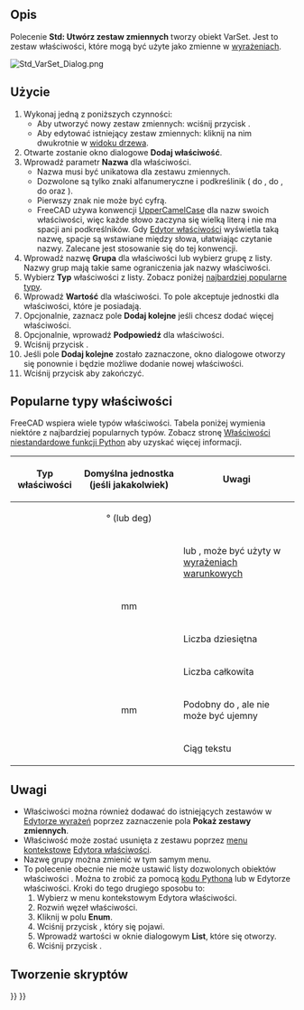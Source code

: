<languages/>

{{Docnav/pl
|[[Std_LinkImportAll/pl|Importuj wszystkie łącza]]
|[[Std_Expressions/pl|Wyrażenia]]
|[[Std_Base/pl|Narzędzia podstawowe]]
|IconL=Std_LinkImportAll.svg
|IconR=
|IconC=Freecad.svg
}}

{{GuiCommand/pl
|Name=Std VarSet
|Name/pl=Std: Utwórz zestaw zmiennych
|Workbenches=Wszystkie
|Version=1.0
|SeeAlso=[[Spreadsheet_Workbench/pl|środowisko pracy Arkusz Kalkulacyjny]], [[DynamicData_Workbench/pl|środowisko pracy DynamicData]]
}}

<span id="Description"></span>
==Opis==

Polecenie '''Std: Utwórz zestaw zmiennych''' tworzy obiekt VarSet. Jest to zestaw właściwości, które mogą być użyte jako zmienne w [[Expressions/pl|wyrażeniach]].

[[Image:Std_VarSet_Dialog.png]]
{{Caption|Okno dialogowe dodawania zestawu zmiennych}}

<span id="Usage"></span>
==Użycie==

<div class="mw-translate-fuzzy">
# Wykonaj jedną z poniższych czynności:
#* Aby utworzyć nowy zestaw zmiennych: wciśnij przycisk {{Button|[[Image:Std_VarSet.svg|16px]] [[Std_VarSet/pl|Utwórz zestaw zmiennych]]}}.
#* Aby edytować istniejący zestaw zmiennych: kliknij na nim dwukrotnie w [[Tree_view/pl|widoku drzewa]].
# Otwarte zostanie okno dialogowe '''Dodaj właściwość'''.
# Wprowadź parametr '''Nazwa''' dla właściwości.
#* Nazwa musi być unikatowa dla zestawu zmiennych.
#* Dozwolone są tylko znaki alfanumeryczne i podkreślinik ({{incode|A}} do {{incode|Z}}, {{incode|a}} do {{incode|z}}, {{incode|0}} do {{incode|9}} oraz {{incode|_}}).
#* Pierwszy znak nie może być cyfrą.
#* FreeCAD używa konwencji [https://pl.wikipedia.org/wiki/CamelCase UpperCamelCase] dla nazw swoich właściwości, więc każde słowo zaczyna się wielką literą i nie ma spacji ani podkreślników. Gdy [[Property_editor/pl|Edytor właściwości]] wyświetla taką nazwę, spacje są wstawiane między słowa, ułatwiając czytanie nazwy. Zalecane jest stosowanie się do tej konwencji.
# Wprowadź nazwę '''Grupa''' dla właściwości lub wybierz grupę z listy. Nazwy grup mają takie same ograniczenia jak nazwy właściwości.
# Wybierz '''Typ''' właściwości z listy. Zobacz poniżej [[#Popularne_typy_właściwości| najbardziej popularne typy]].
# Wprowadź '''Wartość''' dla właściwości. To pole akceptuje jednostki dla właściwości, które je posiadają.
# Opcjonalnie, zaznacz pole '''Dodaj kolejne''' jeśli chcesz dodać więcej właściwości.
# Opcjonalnie, wprowadź '''Podpowiedź''' dla właściwości.
# Wciśnij przycisk {{Button|OK}}.
# Jeśli pole '''Dodaj kolejne''' zostało zaznaczone, okno dialogowe otworzy się ponownie i będzie możliwe dodanie nowej właściwości.
# Wciśnij przycisk {{Button|Anuluj}} aby zakończyć.
</div>

<span id="Common_property_types"></span>
== Popularne typy właściwości ==

FreeCAD wspiera wiele typów właściwości. Tabela poniżej wymienia niektóre z najbardziej popularnych typów. Zobacz stronę [[FeaturePython_Custom_Properties/pl|Właściwości niestandardowe funkcji Python]] aby uzyskać więcej informacji.

{| class="wikitable"
|-
! Typ właściwości !! Domyślna jednostka (jeśli jakakolwiek) !! Uwagi
|-
| {{Incode|App::PropertyAngle}} || style="text-align:center;" | ° (lub deg) ||
|-
| {{Incode|App::PropertyBool}} ||  || {{TRUE/pl}} lub {{FALSE/pl}}, może być użyty w [[Expressions/pl#Wyrażenia_warunkowe|wyrażeniach warunkowych]]
|-
| {{Incode|App::PropertyDistance}} || style="text-align:center;" | mm ||
|-
| {{Incode|App::PropertyFloat}} ||  || Liczba dziesiętna
|-
| {{Incode|App::PropertyInteger}} ||  || Liczba całkowita
|-
| {{Incode|App::PropertyLength}} || style="text-align:center;" | mm || Podobny do {{Incode|App::PropertyDistance}}, ale nie może być ujemny
|-
| {{Incode|App::PropertyString}} ||  || Ciąg tekstu
|}

<span id="Notes"></span>
==Uwagi==

<div class="mw-translate-fuzzy">
* Właściwości można również dodawać do istniejących zestawów w [[Expressions/pl|Edytorze wyrażeń]] poprzez zaznaczenie pola '''Pokaż zestawy zmiennych'''.
* Właściwość może zostać usunięta z zestawu poprzez [[Property_editor/pl#Menu_kontekstowe|menu kontekstowe]] [[Property_editor/pl|Edytora właściwości]].
* Nazwę grupy można zmienić w tym samym menu.
* To polecenie obecnie nie może ustawić listy dozwolonych obiektów właściwości {{Incode|App::PropertyEnumeration}}. Można to zrobić za pomocą [[FeaturePython_Custom_Properties/pl#App::PropertyEnumeration|kodu Pythona]] lub w Edytorze właściwości. Kroki do tego drugiego sposobu to:
*# Wybierz {{MenuCommand|Pokaż ukryte}} w menu kontekstowym Edytora właściwości.
*# Rozwiń węzeł właściwości.
*# Kliknij w polu '''Enum'''.
*# Wciśnij przycisk {{Button|...}}, który się pojawi.
*# Wprowadź wartości w oknie dialogowym '''List''', które się otworzy.
*# Wciśnij przycisk {{Button|OK}}.
</div>

<span id="Scripting"></span>
==Tworzenie skryptów==

{{Code|code=
import FreeCAD as App

doc = App.ActiveDocument

var_set = doc.addObject("App::VarSet", "VarSetName")
var_set.addProperty("App::PropertyInteger", "MyNumber")  # Property is added to the Base group.
var_set.MyNumber = 123
var_set.addProperty("App::PropertyString", "MyText", group="SomeGroup", doc="Some tooltip information")
var_set.MyText = "Abc"

doc.recompute()
}}


{{Docnav/pl
|[[Std_LinkImportAll/pl|Importuj wszystkie łącza]]
|[[Std_Expressions/pl|Wyrażenia]]
|[[Std_Base/pl|Narzędzia podstawowe]]
|IconL=Std_LinkImportAll.svg
|IconR=
|IconC=Freecad.svg
}}

{{Std_Base_navi{{#translation:}}}}
{{Userdocnavi{{#translation:}}}}